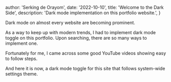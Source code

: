 
  author: 'Serking de Orayom',
  date: '2022-10-10',
  title: 'Welcome to the Dark Side',
  description: 'Dark mode implementation on this portfolio website.',
}


Dark mode on almost every website are becoming prominent.

As a way to keep up with modern trends, I had to implement dark mode toggle on this portfolio. Upon searching, there are so many ways to implement one.

Fortunately for me, I came across some good YouTube videos showing easy to follow steps.

And here it is now, a dark mode toggle for this site that follows system-wide settings theme.
